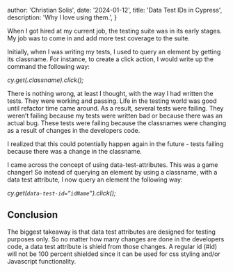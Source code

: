 
  author: 'Christian Solis',
  date: '2024-01-12',
  title: 'Data Test IDs in Cypress',
  description:
    'Why I love using them.',
}


When I got hired at my current job, the testing suite was in its early stages.  
My job was to come in and add more test coverage to the suite.  


Initially, when I was  writing my tests, I used to query an element by getting its classname. 
For instance, to create a click action, I would write up the command the following way:

_cy.get(.classname).click();_

There is nothing wrong, at least I thought, with the way I had written the tests. They were working and passing. Life in the testing world was good until refactor time came around. 
As a result, several tests were failing. 
They weren’t failing because my tests were written bad 
or because there was an actual bug. These tests were failing because the classnames were changing 
as a result of changes in the developers code. 


I realized that this could potentially happen again in the future - tests failing because there was a change in the classname. 

I came across the concept of using data-test-attributes.  This was a game changer! 
So instead of querying an element by using a classname, with a data test attribute, I now query an element the following way:

_cy.get(``data-test-id=”idName”``).click();_

## Conclusion
The biggest takeaway is that data test attributes are designed for testing purposes only.  So no matter how many changes are done in the developers code, a data test attribute is shield from those changes.   A regular id (#id) will not be 100 percent shielded since it can be used for css styling and/or Javascript functionality. 